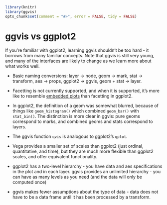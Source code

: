 <!--
%\VignetteEngine{knitr}
%\VignetteIndexEntry{ggvis vs ggplot2}
-->

```r
library(knitr)
library(ggvis)
opts_chunk$set(comment = "#>", error = FALSE, tidy = FALSE)
```

# ggvis vs ggplot2

If you're familiar with ggplot2, learning ggvis shouldn't be too hard - it
borrows from many familiar concepts.  Note that ggvis is still very young,
and many of the interfaces are likely to change as we learn more about what
works well.

* Basic naming conversions: layer -> node, geom -> mark, stat -> transform,
aes -> props, ggplot2 -> ggvis, geom + stat -> layer.

* Facetting is not currently supported, and when it is supported, it's more
  like to resemble [embedded plots](http://vita.had.co.nz/papers/embedded-plots.html)
  than facetting in ggplot2.

* In ggplot2, the definition of a geom was somewhat blurred, because of things
  like `geom_histogram()` which combined `geom_bar()` with `stat_bin()`. The
  distinction is more clear in ggvis: pure geoms correspond to marks, and
  combined geoms and stats correspond to layers.

* The ggvis function `qvis` is analogous to ggplot2's `qplot`.

* Vega provides a smaller set of scales than ggplot2 (just ordinal,
  quantitative, and time), but they are much more flexible than ggplot2 scales,
  and offer equivalent functionality.

* ggplot2 has a two-level hierarchy - you have data and aes specifications in
  the plot and in each layer. ggvis provides an unlimited hierarchy - you can
  have as many levels as you need (and the data will only be computed once)

* ggvis makes fewer assumptions about the type of data - data does not have
  to be a data frame until it has been processed by a transform.
